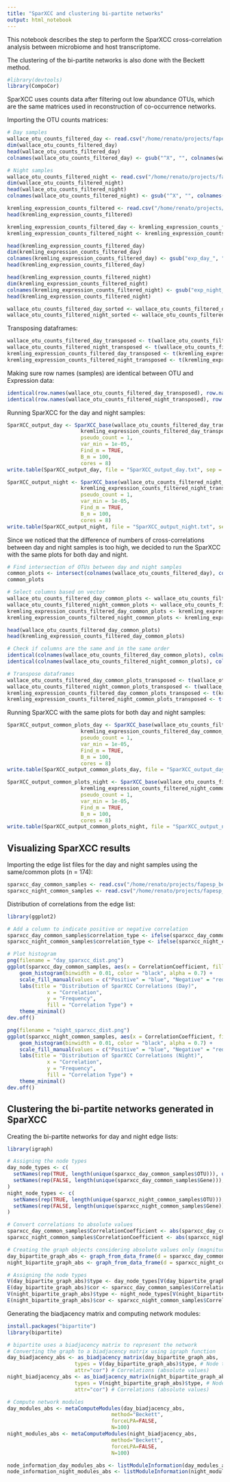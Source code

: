 ```yaml
---
title: "SparXCC and clustering bi-partite networks"
output: html_notebook
---
```


This notebook describes the step to perform the SparXCC cross-correlation analysis between microbiome and host transcriptome.

The clustering of the bi-partite networks is also done with the Beckett method.

```r
#library(devtools)
library(CompoCor)
```

SparXCC uses counts data after filtering out low abundance OTUs, which are the same matrices used in reconstruction of co-occurrence networks.

Importing the OTU counts matrices:

```r
# Day samples
wallace_otu_counts_filtered_day <- read.csv("/home/renato/projects/fapesp_bepe_pd/microbiome/filtered_otu_table_day_filtered_rel_abund_cv_filtered.tsv", sep="\t", header=TRUE, row.names=1)
dim(wallace_otu_counts_filtered_day)
head(wallace_otu_counts_filtered_day)
colnames(wallace_otu_counts_filtered_day) <- gsub("^X", "", colnames(wallace_otu_counts_filtered_day))

# Night samples
wallace_otu_counts_filtered_night <- read.csv("/home/renato/projects/fapesp_bepe_pd/microbiome/filtered_otu_table_night_filtered_rel_abund_cv_filtered.tsv", sep="\t", header=TRUE, row.names=1)
dim(wallace_otu_counts_filtered_night)
head(wallace_otu_counts_filtered_night)
colnames(wallace_otu_counts_filtered_night) <- gsub("^X", "", colnames(wallace_otu_counts_filtered_night))
```


```r
kremling_expression_counts_filtered <- read.csv("/home/renato/projects/fapesp_bepe_pd/transcriptome/kremling_expression_v5_counts_filtered_cv_filtered.tsv", sep="\t", header=TRUE, row.names=1)
head(kremling_expression_counts_filtered)

kremling_expression_counts_filtered_day <- kremling_expression_counts_filtered[, grep("day", names(kremling_expression_counts_filtered), value = TRUE)]
kremling_expression_counts_filtered_night <- kremling_expression_counts_filtered[, grep("night", names(kremling_expression_counts_filtered), value = TRUE)]

head(kremling_expression_counts_filtered_day)
dim(kremling_expression_counts_filtered_day)
colnames(kremling_expression_counts_filtered_day) <- gsub("exp_day_", "", colnames(kremling_expression_counts_filtered_day))
head(kremling_expression_counts_filtered_day)

head(kremling_expression_counts_filtered_night)
dim(kremling_expression_counts_filtered_night)
colnames(kremling_expression_counts_filtered_night) <- gsub("exp_night_", "", colnames(kremling_expression_counts_filtered_night))
head(kremling_expression_counts_filtered_night)

wallace_otu_counts_filtered_day_sorted <- wallace_otu_counts_filtered_day[ , colnames(kremling_expression_counts_filtered_day)]
wallace_otu_counts_filtered_night_sorted <- wallace_otu_counts_filtered_night[ , colnames(kremling_expression_counts_filtered_night)]
```

Transposing dataframes:

```r
wallace_otu_counts_filtered_day_transposed <- t(wallace_otu_counts_filtered_day_sorted)
wallace_otu_counts_filtered_night_transposed <- t(wallace_otu_counts_filtered_night_sorted)
kremling_expression_counts_filtered_day_transposed <- t(kremling_expression_counts_filtered_day)
kremling_expression_counts_filtered_night_transposed <- t(kremling_expression_counts_filtered_night)
```

Making sure row names (samples) are identical between OTU and Expression data:

```r
identical(row.names(wallace_otu_counts_filtered_day_transposed), row.names(kremling_expression_counts_filtered_day_transposed))
identical(row.names(wallace_otu_counts_filtered_night_transposed), row.names(kremling_expression_counts_filtered_night_transposed))
```

Running SparXCC for the day and night samples:

```r
SparXCC_output_day <- SparXCC_base(wallace_otu_counts_filtered_day_transposed,
                        kremling_expression_counts_filtered_day_transposed,
                        pseudo_count = 1,
                        var_min = 1e-05,
                        Find_m = TRUE,
                        B_m = 100,
			            cores = 8)
write.table(SparXCC_output_day, file = "SparXCC_output_day.txt", sep = "\t")

SparXCC_output_night <- SparXCC_base(wallace_otu_counts_filtered_night_transposed,
                        kremling_expression_counts_filtered_night_transposed,
                        pseudo_count = 1,
                        var_min = 1e-05,
                        Find_m = TRUE,
                        B_m = 100,
			            cores = 8)
write.table(SparXCC_output_night, file = "SparXCC_output_night.txt", sep = "\t")
```

Since we noticed that the difference of numbers of cross-correlations between day and night samples is too high, we decided to run the SparXCC with the same plots for both day and night.

```r
# Find intersection of OTUs between day and night samples
common_plots <- intersect(colnames(wallace_otu_counts_filtered_day), colnames(wallace_otu_counts_filtered_night))
common_plots

# Select columns based on vector
wallace_otu_counts_filtered_day_common_plots <- wallace_otu_counts_filtered_day[ , common_plots]
wallace_otu_counts_filtered_night_common_plots <- wallace_otu_counts_filtered_night[ , common_plots]
kremling_expression_counts_filtered_day_common_plots <- kremling_expression_counts_filtered_day[ , common_plots]
kremling_expression_counts_filtered_night_common_plots <- kremling_expression_counts_filtered_night[ , common_plots]

head(wallace_otu_counts_filtered_day_common_plots)
head(kremling_expression_counts_filtered_day_common_plots)

# Check if columns are the same and in the same order
identical(colnames(wallace_otu_counts_filtered_day_common_plots), colnames(kremling_expression_counts_filtered_day_common_plots))
identical(colnames(wallace_otu_counts_filtered_night_common_plots), colnames(kremling_expression_counts_filtered_night_common_plots))

# Transpose dataframes
wallace_otu_counts_filtered_day_common_plots_transposed <- t(wallace_otu_counts_filtered_day_common_plots)
wallace_otu_counts_filtered_night_common_plots_transposed <- t(wallace_otu_counts_filtered_night_common_plots)
kremling_expression_counts_filtered_day_common_plots_transposed <- t(kremling_expression_counts_filtered_day_common_plots)
kremling_expression_counts_filtered_night_common_plots_transposed <- t(kremling_expression_counts_filtered_night_common_plots)
```

Running SparXCC with the same plots for both day and night samples:

```r
SparXCC_output_common_plots_day <- SparXCC_base(wallace_otu_counts_filtered_day_common_plots_transposed,
                        kremling_expression_counts_filtered_day_common_plots_transposed,
                        pseudo_count = 1,
                        var_min = 1e-05,
                        Find_m = TRUE,
                        B_m = 100,
			            cores = 8)
write.table(SparXCC_output_common_plots_day, file = "SparXCC_output_day_common_samples.txt", sep = "\t")

SparXCC_output_common_plots_night <- SparXCC_base(wallace_otu_counts_filtered_night_common_plots_transposed,
                        kremling_expression_counts_filtered_night_common_plots_transposed,
                        pseudo_count = 1,
                        var_min = 1e-05,
                        Find_m = TRUE,
                        B_m = 100,
			            cores = 8)
write.table(SparXCC_output_common_plots_night, file = "SparXCC_output_night_common_samples.txt", sep = "\t")
```

## Visualizing SparXCC results

Importing the edge list files for the day and night samples using the same/common plots (n = 174):

```r
sparxcc_day_common_samples <- read.csv("/home/renato/projects/fapesp_bepe_pd/integration_transcriptome_microbiome/SparXCC_output_day_common_samples_edgelist.tsv", sep="\t", header=TRUE)
sparxcc_night_common_samples <- read.csv("/home/renato/projects/fapesp_bepe_pd/integration_transcriptome_microbiome/SparXCC_output_night_common_samples_edgelist.tsv", sep="\t", header=TRUE)
```

Distribution of correlations from the edge list:

```r
library(ggplot2)

# Add a column to indicate positive or negative correlation
sparxcc_day_common_samples$correlation_type <- ifelse(sparxcc_day_common_samples$CorrelationCoefficient > 0, "Positive", "Negative")
sparxcc_night_common_samples$correlation_type <- ifelse(sparxcc_night_common_samples$CorrelationCoefficient > 0, "Positive", "Negative")

# Plot histogram
png(filename = "day_sparxcc_dist.png")
ggplot(sparxcc_day_common_samples, aes(x = CorrelationCoefficient, fill = correlation_type)) +
    geom_histogram(binwidth = 0.01, color = "black", alpha = 0.7) +
    scale_fill_manual(values = c("Positive" = "blue", "Negative" = "red")) +
    labs(title = "Distribution of SparXCC Correlations (Day)",
             x = "Correlation",
             y = "Frequency",
             fill = "Correlation Type") +
    theme_minimal()
dev.off()

png(filename = "night_sparxcc_dist.png")
ggplot(sparxcc_night_common_samples, aes(x = CorrelationCoefficient, fill = correlation_type)) +
    geom_histogram(binwidth = 0.01, color = "black", alpha = 0.7) +
    scale_fill_manual(values = c("Positive" = "blue", "Negative" = "red")) +
    labs(title = "Distribution of SparXCC Correlations (Night)",
             x = "Correlation",
             y = "Frequency",
             fill = "Correlation Type") +
    theme_minimal()
dev.off()
```


## Clustering the bi-partite networks generated in SparXCC

Creating the bi-partite networks for day and night edge lists:

```r
library(igraph)

# Assigning the node types
day_node_types <- c(
  setNames(rep(TRUE, length(unique(sparxcc_day_common_samples$OTU))), unique(sparxcc_day_common_samples$OTU)),  # OTU (TRUE)
  setNames(rep(FALSE, length(unique(sparxcc_day_common_samples$Gene))), unique(sparxcc_day_common_samples$Gene))  # Gene (FALSE)
)
night_node_types <- c(
  setNames(rep(TRUE, length(unique(sparxcc_night_common_samples$OTU))), unique(sparxcc_night_common_samples$OTU)),  # OTU (TRUE)
  setNames(rep(FALSE, length(unique(sparxcc_night_common_samples$Gene))), unique(sparxcc_night_common_samples$Gene))  # Gene (FALSE)
)

# Convert correlations to absolute values
sparxcc_day_common_samples$CorrelationCoefficient <- abs(sparxcc_day_common_samples$CorrelationCoefficient)
sparxcc_night_common_samples$CorrelationCoefficient <- abs(sparxcc_night_common_samples$CorrelationCoefficient)

# Creating the graph objects considering absolute values only (magnitude of associations are revelant)
day_bipartite_graph_abs <- graph_from_data_frame(d = sparxcc_day_common_samples, directed = FALSE)
night_bipartite_graph_abs <- graph_from_data_frame(d = sparxcc_night_common_samples, directed = FALSE)

# Assigning the node types
V(day_bipartite_graph_abs)$type <- day_node_types[V(day_bipartite_graph_abs)$name]
E(day_bipartite_graph_abs)$cor <- sparxcc_day_common_samples$CorrelationCoefficient
V(night_bipartite_graph_abs)$type <- night_node_types[V(night_bipartite_graph_abs)$name]
E(night_bipartite_graph_abs)$cor <- sparxcc_night_common_samples$CorrelationCoefficient
```

Generating the biadjacency matrix and computing network modules:

```r
install.packages("bipartite")
library(bipartite)

# bipartite uses a biadjacency matrix to represent the network
# Converting the graph to a biadjacency matrix using igraph function
day_biadjacency_abs <- as_biadjacency_matrix(day_bipartite_graph_abs,
                      types = V(day_bipartite_graph_abs)$type, # Node types (OTU and Gene)
                      attr="cor") # Correlations (absolute values)
night_biadjacency_abs <- as_biadjacency_matrix(night_bipartite_graph_abs,
                      types = V(night_bipartite_graph_abs)$type, # Node types (OTU and Gene)
                      attr="cor") # Correlations (absolute values)

# Compute network modules
day_modules_abs <- metaComputeModules(day_biadjacency_abs,
                                  method="Beckett",
                                  forceLPA=FALSE,
                                  N=100)
night_modules_abs <- metaComputeModules(night_biadjacency_abs,
                                  method="Beckett",
                                  forceLPA=FALSE,
                                  N=100)

node_information_day_modules_abs <- listModuleInformation(day_modules_abs)
node_information_night_modules_abs <- listModuleInformation(night_modules_abs)




```
